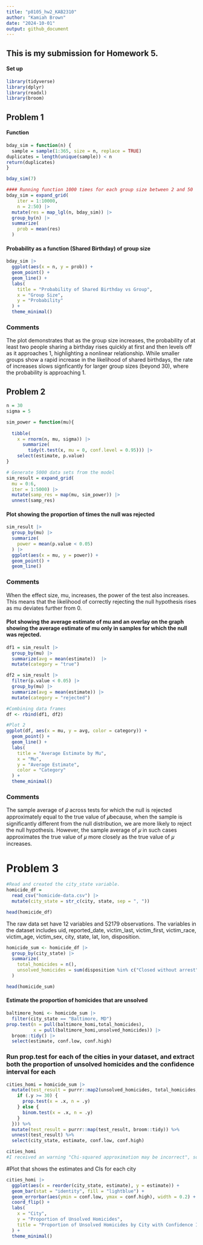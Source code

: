 ```yaml
---
title: "p8105_hw2_KAB2310"
author: "Kamiah Brown"
date: "2024-10-01"
output: github_document
---
```

## This is my submission for Homework 5.

#### Set up 
```r
library(tidyverse)
library(dplyr)
library(readxl)
library(broom)
```

## Problem 1
#### Function 
```r
bday_sim = function(n) {
  sample = sample(1:365, size = n, replace = TRUE)
duplicates = length(unique(sample)) < n
return(duplicates)
}

bday_sim(7)
```

```r
#### Running function 1000 times for each group size between 2 and 50
bday_sim = expand_grid(
    iter = 1:10000,
    n = 2:50) |>
  mutate(res = map_lgl(n, bday_sim)) |> 
  group_by(n) |> 
  summarize(
    prob = mean(res)
  )
```

#### Probability as a function (Shared Birthday) of group size
```r
bday_sim |>
  ggplot(aes(x = n, y = prob)) +
  geom_point() +
  geom_line() +
  labs(
    title = "Probability of Shared Birthday vs Group",
    x = "Group Size",
    y = "Probability"
  ) +
  theme_minimal()
```

### Comments
The plot demonstrates that as the group size increases, the probability of at least two people sharing a birthday rises quickly at first and then levels off as it approaches 1, highlighting a nonlinear relationship. While smaller groups show a rapid increase in the likelihood of shared birthdays, the rate of increases slows signficantly for larger group sizes (beyond 30), where the probability is approaching 1.

## Problem 2 
```r
n = 30
sigma = 5

sim_power = function(mu){
  
  tibble(
    x = rnorm(n, mu, sigma)) |> 
      summarize(
        tidy(t.test(x, mu = 0, conf.level = 0.95))) |> 
    select(estimate, p.value)
}

# Generate 5000 data sets from the model
sim_result = expand_grid(
  mu = 0:6,
  iter = 1:5000) |> 
  mutate(samp_res = map(mu, sim_power)) |> 
  unnest(samp_res)

```
#### Plot showing the proportion of times the null was rejected 
```r
sim_result |> 
  group_by(mu) |> 
  summarize(
    power = mean(p.value < 0.05)
  ) |> 
  ggplot(aes(x = mu, y = power)) +
  geom_point() +
  geom_line()
```

### Comments
When the effect size, mu, increases, the power of the test also increases. This means that the likelihood of correctly rejecting the null hypothesis rises as mu deviates further from 0. 


#### Plot showing the average estimate of mu and an overlay on the graph showing the average estimate of mu only in samples for which the null was rejected. 
```r
df1 = sim_result |> 
  group_by(mu) |> 
  summarize(avg = mean(estimate))  |> 
  mutate(category = "true")
```

```r
df2 = sim_result |> 
  filter(p.value < 0.05) |> 
  group_by(mu) |> 
  summarize(avg = mean(estimate)) |> 
  mutate(category = "rejected")

#Combining data frames
df <- rbind(df1, df2)

#Plot 2
ggplot(df, aes(x = mu, y = avg, color = category)) +
  geom_point() +  
  geom_line() +  
  labs(
    title = "Average Estimate by Mu",
    x = "Mu",
    y = "Average Estimate",
    color = "Category"
  ) +
  theme_minimal()
```

### Comments 
The sample average of 𝜇̂ across tests for which the null is rejected approximately equal to the true value of 𝜇because, when the sample is significantly different from the null distribution, we are more likely to reject the null hypothesis. However, the sample average of 𝜇 in such cases approximates the true value of 𝜇 more closely as the true value of 𝜇 increases.
 
# Problem 3
```r
#Read and created the city_state variable.
homicide_df = 
  read_csv("homicide-data.csv") |>
  mutate(city_state = str_c(city, state, sep = ", "))

head(homicide_df)
```
The raw data set have 12 variables and 52179 observations. The variables in the dataset includes uid, reported_date, victim_last, victim_first, victim_race, victim_age, victim_sex, city, state, lat, lon, disposition.

```r
homicide_sum <- homicide_df |>
  group_by(city_state) |>
  summarize(
    total_homicides = n(),
    unsolved_homicides = sum(disposition %in% c("Closed without arrest", "Open/No arrest"))
  )

head(homicide_sum)
```

#### Estimate the proportion of homicides that are unsolved
```r
baltimore_homi <- homicide_sum |>
  filter(city_state == "Baltimore, MD")
prop.test(n = pull(baltimore_homi,total_homicides), 
          x = pull(baltimore_homi,unsolved_homicides)) |>
  broom::tidy() |>
  select(estimate, conf.low, conf.high)
```

### Run prop.test for each of the cities in your dataset, and extract both the proportion of unsolved homicides and the confidence interval for each
```r
cities_homi = homicide_sum |> 
  mutate(test_result = purrr::map2(unsolved_homicides, total_homicides, ~ {
    if (.y >= 30) {
      prop.test(x = .x, n = .y)
    } else {
      binom.test(x = .x, n = .y)
    }
  })) %>%
  mutate(test_result = purrr::map(test_result, broom::tidy)) %>%
  unnest(test_result) %>%
  select(city_state, estimate, conf.low, conf.high)

cities_homi
#I received an warning "Chi-squared approximation may be incorrect", so I modified using if/else statement and binom.test. 
```

#Plot that shows the estimates and CIs for each city
```r
cities_homi |>
  ggplot(aes(x = reorder(city_state, estimate), y = estimate)) +
  geom_bar(stat = "identity", fill = "lightblue") + 
  geom_errorbar(aes(ymin = conf.low, ymax = conf.high), width = 0.2) + 
  coord_flip() +
  labs(
    x = "City",
    y = "Proportion of Unsolved Homicides",
    title = "Proportion of Unsolved Homicides by City with Confidence Intervals"
  ) +
  theme_minimal()
```






